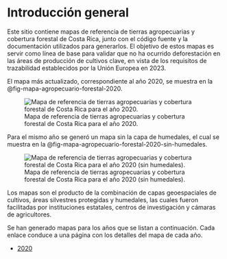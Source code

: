 # Introducción general {.unnumbered}

Este sitio contiene mapas de referencia de tierras agropecuarias y cobertura forestal de Costa Rica, junto con el código fuente y la documentación utilizados para generarlos. El objetivo de estos mapas es servir como línea de base para validar que no ha ocurrido deforestación en las áreas de producción de cultivos clave, en vista de los requisitos de trazabilidad establecidos por la Unión Europea en 2023.

El mapa más actualizado, correspondiente al año 2020, se muestra en la @fig-mapa-agropecuario-forestal-2020.

![Mapa de referencia de tierras agropecuarias y cobertura forestal de Costa Rica para el año 2020.](https://raw.githubusercontent.com/mapa-agropecuario-forestal/2020/main/salidas/mapa-agropecuario-forestal-2020.png){#fig-mapa-agropecuario-forestal-2020 .lightbox fig-alt="Mapa de referencia de tierras agropecuarias y cobertura forestal de Costa Rica para el año 2020" fig-align="center"}

Para el mismo año se generó un mapa sin la capa de humedales, el cual se muestra en la @fig-mapa-agropecuario-forestal-2020-sin-humedales.

![Mapa de referencia de tierras agropecuarias y cobertura forestal de Costa Rica para el año 2020 (sin humedales).](https://raw.githubusercontent.com/mapa-agropecuario-forestal/2020/main/salidas/mapa-agropecuario-forestal-2020-sin-humedales.png){#fig-mapa-agropecuario-forestal-2020-sin-humedales .lightbox fig-alt="Mapa de referencia de tierras agropecuarias y cobertura forestal de Costa Rica para el año 2020 (sin humedales)" fig-align="center"}

Los mapas son el producto de la combinación de capas geoespaciales de cultivos, áreas silvestres protegidas y humedales, las cuales fueron facilitadas por instituciones estatales, centros de investigación y cámaras de agricultores.

Se han generado mapas para los años que se listan a continuación. Cada enlace conduce a una página con los detalles del mapa de cada año.

- [2020](2020/index.qmd)
